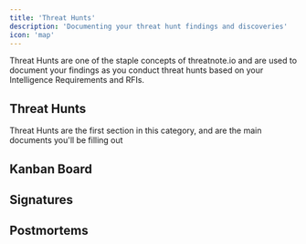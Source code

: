 ```yaml
---
title: 'Threat Hunts'
description: 'Documenting your threat hunt findings and discoveries'
icon: 'map'
---
```


Threat Hunts are one of the staple concepts of threatnote.io and are used to document your findings as you conduct threat hunts based on your Intelligence Requirements and RFIs. 

## Threat Hunts

Threat Hunts are the first section in this category, and are the main documents you'll be filling out

## Kanban Board

## Signatures

## Postmortems